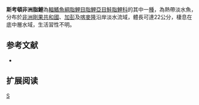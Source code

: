 {{Speciesbox 
| genus = Brycinus
| species = schoutedeni
| status = NE
| status_system = IUCN3.1
| authority =  [[Boulenger|Boulenger]], 1912
| synonyms = *''Alestes schoutedeni''<br /><small>Boulenger, 1912</small>
*''Alestes macrolepidotus schoutedeni''<br /><small>Boulenger, 1912</small>
}}
'''斯考頓非洲脂鯉'''為[[輻鰭魚綱|輻鰭魚綱]][[脂鯉目|脂鯉目]][[脂鯉亞目|脂鯉亞目]][[鮭脂鯉科|鮭脂鯉科]]的其中一[[種|種]]，為熱帶淡水魚，分布於[[非洲|非洲]][[剛果共和國|剛果共和國]]、[[加彭|加彭]]及[[喀麥隆|喀麥隆]]沿岸淡水流域，體長可達22公分，棲息在底中層水域，生活習性不明。

==参考文献==
{{refbegin}}
*{{FishBase_species|genus=Brycinus|species=schoutedeni |year=2014|month=1}}
{{refend}}

== 扩展阅读 ==
{{refbegin}}
{{wikispecies-inline|Brycinus schoutedeni |斯考頓非洲脂鯉}}
{{refend}}

{{Taxonbar|from=Q5621040}}

[[Category:非洲脂鯉屬|S]]


{{魚類小作品}}